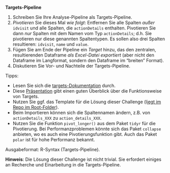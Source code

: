 
**Targets-Pipeline**


1. Schreiben Sie Ihre Analyse-Pipeline als Targets-Pipeline.
2. *Pivotieren* Sie dieses Mal *wie folgt*: Entfernen Sie alle Spalten *außer* `idvisit` und alle Spalten, die `actionDetails` enthalten. Pivotieren Sie dann *nur* Spalten mit dem Namen vom Typ `actionDetails`; d.h. Sie pivotieren nur diese genannten Spaltentypen. Es sollen also drei Spalten resultieren: `idvisit`, `name` und `value`.
2. Fügen Sie am Ende der Pipeline ein *Target* hinzu, das den zentralen, resultierenden Dataframe *als Excel-Datei exportiert* (aber nicht den Dataframe im Langformat, sondern den Dataframe im "breiten" Format).
2. Diskutieren Sie Vor- und Nachteile der Targets-Pipeline.


Tipps: 


- Lesen Sie sich die [targets-Dokumentation](https://books.ropensci.org/targets/) durch.
- Diese [Präsentation](https://wlandau.github.io/targets-tutorial/#1) gibt einen guten Überblick über die Funktionsweise von Targets.
- Nutzen Sie ggf. das Template für die Lösung dieser Challenge (l[iegt im Repo im Root-Folder](https://github.com/sebastiansauer/hans-hackathon/blob/main/challenge05-solution-template.R)).
- Beim Importieren können sich die Spaltennamen ändern, z.B. von `actionDetails_XXX` zu `action_details_XXX`.
- Nutzen Sie die Funktion `pivot_longer()` aus dem Paket `tidyr` für die Pivotierung. Bei Performanzproblemen könnte sich das Paket `collapse` anbieten, wo es auch eine Pivotierungsfunktion gibt. Auch das Paket `polar` ist für hohe Performanz bekannt.


Ausgabeformat: R-Syntax (Targets-Pipeline).


**Hinweis**: Die Lösung dieser Challenge ist nicht trivial. Sie erfordert einiges an Recherche und Einarbeitung in die Targets-Pipeline.


